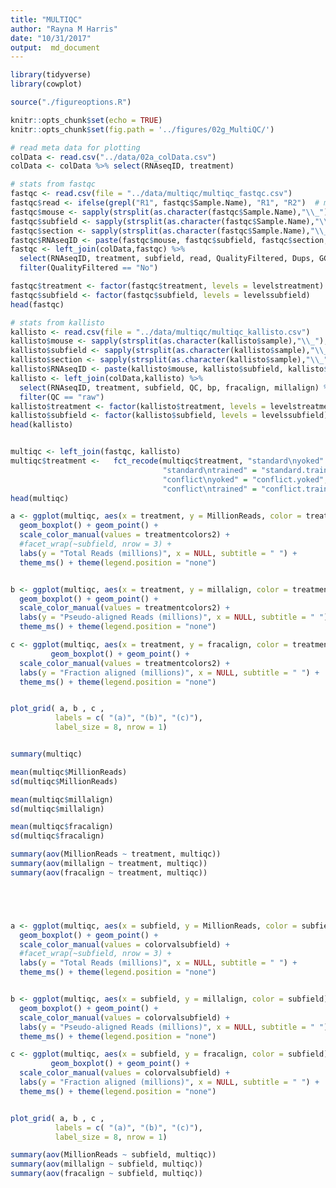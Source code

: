 ```yaml
---
title: "MULTIQC"
author: "Rayna M Harris"
date: "10/31/2017"
output:  md_document
---
```


```r
library(tidyverse)
library(cowplot)

source("./figureoptions.R")

knitr::opts_chunk$set(echo = TRUE)
knitr::opts_chunk$set(fig.path = '../figures/02g_MultiQC/')
```

```r
# read meta data for plotting
colData <- read.csv("../data/02a_colData.csv")
colData <- colData %>% select(RNAseqID, treatment)  

# stats from fastqc 
fastqc <- read.csv(file = "../data/multiqc/multiqc_fastqc.csv")
fastqc$read <- ifelse(grepl("R1", fastqc$Sample.Name), "R1", "R2")  # make read columns
fastqc$mouse <- sapply(strsplit(as.character(fastqc$Sample.Name),"\\_"), "[", 1)
fastqc$subfield <- sapply(strsplit(as.character(fastqc$Sample.Name),"\\_"), "[", 2)
fastqc$section <- sapply(strsplit(as.character(fastqc$Sample.Name),"\\_"), "[", 3)
fastqc$RNAseqID <- paste(fastqc$mouse, fastqc$subfield, fastqc$section, sep = "-")
fastqc <- left_join(colData,fastqc) %>% 
  select(RNAseqID, treatment, subfield, read, QualityFiltered, Dups, GC, Length, MillionReads)  %>% 
  filter(QualityFiltered == "No")

fastqc$treatment <- factor(fastqc$treatment, levels = levelstreatment)
fastqc$subfield <- factor(fastqc$subfield, levels = levelssubfield)
head(fastqc)

# stats from kallisto
kallisto <- read.csv(file = "../data/multiqc/multiqc_kallisto.csv")
kallisto$mouse <- sapply(strsplit(as.character(kallisto$sample),"\\_"), "[", 1)
kallisto$subfield <- sapply(strsplit(as.character(kallisto$sample),"\\_"), "[", 2)
kallisto$section <- sapply(strsplit(as.character(kallisto$sample),"\\_"), "[", 3)
kallisto$RNAseqID <- paste(kallisto$mouse, kallisto$subfield, kallisto$section, sep = "-")
kallisto <- left_join(colData,kallisto) %>% 
  select(RNAseqID, treatment, subfield, QC, bp, fracalign, millalign) %>% 
  filter(QC == "raw")
kallisto$treatment <- factor(kallisto$treatment, levels = levelstreatment)
kallisto$subfield <- factor(kallisto$subfield, levels = levelssubfield)
head(kallisto)


multiqc <- left_join(fastqc, kallisto) 
multiqc$treatment <-   fct_recode(multiqc$treatment, "standard\nyoked" = "standard.yoked", 
                                  "standard\ntrained" = "standard.trained",
                                  "conflict\nyoked" = "conflict.yoked", 
                                  "conflict\ntrained" = "conflict.trained")
head(multiqc)

a <- ggplot(multiqc, aes(x = treatment, y = MillionReads, color = treatment)) +
  geom_boxplot() + geom_point() +
  scale_color_manual(values = treatmentcolors2) +  
  #facet_wrap(~subfield, nrow = 3) +
  labs(y = "Total Reads (millions)", x = NULL, subtitle = " ") +
  theme_ms() + theme(legend.position = "none")


b <- ggplot(multiqc, aes(x = treatment, y = millalign, color = treatment)) +
  geom_boxplot() + geom_point() +
  scale_color_manual(values = treatmentcolors2) +  
  labs(y = "Pseudo-aligned Reads (millions)", x = NULL, subtitle = " ") +
  theme_ms() + theme(legend.position = "none")

c <- ggplot(multiqc, aes(x = treatment, y = fracalign, color = treatment)) +
         geom_boxplot() + geom_point() +
  scale_color_manual(values = treatmentcolors2) +  
  labs(y = "Fraction aligned (millions)", x = NULL, subtitle = " ") +
  theme_ms() + theme(legend.position = "none")


plot_grid( a, b , c , 
          labels = c( "(a)", "(b)", "(c)"),
          label_size = 8, nrow = 1)


summary(multiqc)

mean(multiqc$MillionReads)
sd(multiqc$MillionReads)

mean(multiqc$millalign)
sd(multiqc$millalign)

mean(multiqc$fracalign)
sd(multiqc$fracalign)

summary(aov(MillionReads ~ treatment, multiqc))
summary(aov(millalign ~ treatment, multiqc))
summary(aov(fracalign ~ treatment, multiqc))





a <- ggplot(multiqc, aes(x = subfield, y = MillionReads, color = subfield)) +
  geom_boxplot() + geom_point() +
  scale_color_manual(values = colorvalsubfield) +  
  #facet_wrap(~subfield, nrow = 3) +
  labs(y = "Total Reads (millions)", x = NULL, subtitle = " ") +
  theme_ms() + theme(legend.position = "none")


b <- ggplot(multiqc, aes(x = subfield, y = millalign, color = subfield)) +
  geom_boxplot() + geom_point() +
  scale_color_manual(values = colorvalsubfield) +  
  labs(y = "Pseudo-aligned Reads (millions)", x = NULL, subtitle = " ") +
  theme_ms() + theme(legend.position = "none")

c <- ggplot(multiqc, aes(x = subfield, y = fracalign, color = subfield)) +
         geom_boxplot() + geom_point() +
  scale_color_manual(values = colorvalsubfield) +  
  labs(y = "Fraction aligned (millions)", x = NULL, subtitle = " ") +
  theme_ms() + theme(legend.position = "none")


plot_grid( a, b , c , 
          labels = c( "(a)", "(b)", "(c)"),
          label_size = 8, nrow = 1)

summary(aov(MillionReads ~ subfield, multiqc))
summary(aov(millalign ~ subfield, multiqc))
summary(aov(fracalign ~ subfield, multiqc))


```




